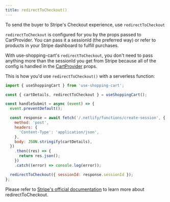 ```yaml
---
title: redirectToCheckout()
---
```


To send the buyer to Stripe's Checkout experience, use `redirectToCheckout`

`redirectToCheckout` is configured for you by the props passed to CartProvider. You can pass it a sessionId
(the preferred way) or refer to products in your Stripe dashboard to fulfill purchases.

With use-shopping-cart's `redirectToCheckout`, you don't need to pass anything more than the sessionId you get
from Stripe because all of the config is handled in the [CartProvider](cartprovider) props.

This is how you'd use `redirectToCheckout()` with a serverless function:

```jsx
import { useShoppingCart } from 'use-shopping-cart';

const { cartDetails, redirectToCheckout } = useShoppingCart();

const handleSubmit = async (event) => {
  event.preventDefault();

  const response = await fetch('/.netlify/functions/create-session', {
    method: 'post',
    headers: {
      'Content-Type': 'application/json',
    },
    body: JSON.stringify(cartDetails),
  })
    .then((res) => {
      return res.json();
    })
    .catch((error) => console.log(error));

  redirectToCheckout({ sessionId: response.sessionId });
};
```

Please refer to [Stripe's official documentation](https://stripe.com/docs/js/checkout/redirect_to_checkout)
to learn more about redirectToCheckout.
